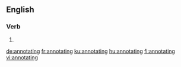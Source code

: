 ==English==

===Verb===
{{head|en|present participle}}

# {{present participle of|annotate|lang=en|nocat=1}}

[[de:annotating]]
[[fr:annotating]]
[[ku:annotating]]
[[hu:annotating]]
[[fi:annotating]]
[[vi:annotating]]